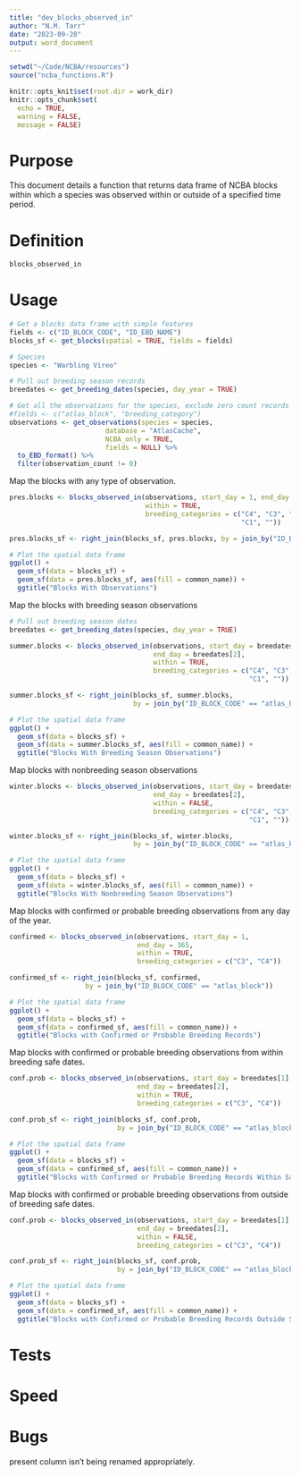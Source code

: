 ```yaml
---
title: "dev_blocks_observed_in"
author: "N.M. Tarr"
date: "2023-09-20"
output: word_document
---
```


```r
setwd("~/Code/NCBA/resources")
source("ncba_functions.R")

knitr::opts_knit$set(root.dir = work_dir)
knitr::opts_chunk$set(
  echo = TRUE,
  warning = FALSE,
  message = FALSE)
```

# Purpose
This document details a function that returns data frame of NCBA blocks within which a species was observed within or outside of a specified time period.

# Definition
```r
blocks_observed_in
```


# Usage

```r
# Get a blocks data frame with simple features
fields <- c("ID_BLOCK_CODE", "ID_EBD_NAME")
blocks_sf <- get_blocks(spatial = TRUE, fields = fields)
```

```r
# Species
species <- "Warbling Vireo"

# Pull out breeding season records
breedates <- get_breeding_dates(species, day_year = TRUE)

# Get all the observations for the species, exclude zero count records though
#fields <- c("atlas_block", "breeding_category")
observations <- get_observations(species = species, 
                        database = "AtlasCache",
                        NCBA_only = TRUE, 
                        fields = NULL) %>%
  to_EBD_format() %>%
  filter(observation_count != 0)
```

Map the blocks with any type of observation.
```r
pres.blocks <- blocks_observed_in(observations, start_day = 1, end_day = 365, 
                                  within = TRUE,
                                  breeding_categories = c("C4", "C3", "C2", 
                                                          "C1", ""))

pres.blocks_sf <- right_join(blocks_sf, pres.blocks, by = join_by("ID_BLOCK_CODE" == "atlas_block"))

# Plot the spatial data frame
ggplot() +
  geom_sf(data = blocks_sf) +
  geom_sf(data = pres.blocks_sf, aes(fill = common_name)) +
  ggtitle("Blocks With Observations")
```

Map the blocks with breeding season observations
```r
# Pull out breeding season dates
breedates <- get_breeding_dates(species, day_year = TRUE)

summer.blocks <- blocks_observed_in(observations, start_day = breedates[1], 
                                    end_day = breedates[2], 
                                    within = TRUE,
                                    breeding_categories = c("C4", "C3", "C2", 
                                                            "C1", ""))

summer.blocks_sf <- right_join(blocks_sf, summer.blocks, 
                               by = join_by("ID_BLOCK_CODE" == "atlas_block"))

# Plot the spatial data frame
ggplot() +
  geom_sf(data = blocks_sf) +
  geom_sf(data = summer.blocks_sf, aes(fill = common_name)) +
  ggtitle("Blocks With Breeding Season Observations")
```

Map blocks with nonbreeding season observations
```r
winter.blocks <- blocks_observed_in(observations, start_day = breedates[1], 
                                    end_day = breedates[2], 
                                    within = FALSE,
                                    breeding_categories = c("C4", "C3", "C2", 
                                                            "C1", ""))

winter.blocks_sf <- right_join(blocks_sf, winter.blocks, 
                               by = join_by("ID_BLOCK_CODE" == "atlas_block"))

# Plot the spatial data frame
ggplot() +
  geom_sf(data = blocks_sf) +
  geom_sf(data = winter.blocks_sf, aes(fill = common_name)) +
  ggtitle("Blocks With Nonbreeding Season Observations")
```

Map blocks with confirmed or probable breeding observations from any day of the year.
```r
confirmed <- blocks_observed_in(observations, start_day = 1, 
                                end_day = 365, 
                                within = TRUE,
                                breeding_categories = c("C3", "C4"))

confirmed_sf <- right_join(blocks_sf, confirmed, 
                   by = join_by("ID_BLOCK_CODE" == "atlas_block"))

# Plot the spatial data frame
ggplot() +
  geom_sf(data = blocks_sf) +
  geom_sf(data = confirmed_sf, aes(fill = common_name)) +
  ggtitle("Blocks with Confirmed or Probable Breeding Records")
```

Map blocks with confirmed or probable breeding observations from within breeding safe dates.
```r
conf.prob <- blocks_observed_in(observations, start_day = breedates[1], 
                                end_day = breedates[2], 
                                within = TRUE,
                                breeding_categories = c("C3", "C4"))

conf.prob_sf <- right_join(blocks_sf, conf.prob, 
                           by = join_by("ID_BLOCK_CODE" == "atlas_block"))

# Plot the spatial data frame
ggplot() +
  geom_sf(data = blocks_sf) +
  geom_sf(data = confirmed_sf, aes(fill = common_name)) +
  ggtitle("Blocks with Confirmed or Probable Breeding Records Within Safe Dates")
```

Map blocks with confirmed or probable breeding observations from outside of breeding safe dates.
```r
conf.prob <- blocks_observed_in(observations, start_day = breedates[1], 
                                end_day = breedates[2], 
                                within = FALSE,
                                breeding_categories = c("C3", "C4"))

conf.prob_sf <- right_join(blocks_sf, conf.prob, 
                           by = join_by("ID_BLOCK_CODE" == "atlas_block"))

# Plot the spatial data frame
ggplot() +
  geom_sf(data = blocks_sf) +
  geom_sf(data = confirmed_sf, aes(fill = common_name)) +
  ggtitle("Blocks with Confirmed or Probable Breeding Records Outside Safe Dates")
```

# Tests



# Speed

# Bugs
present column isn't being renamed appropriately.